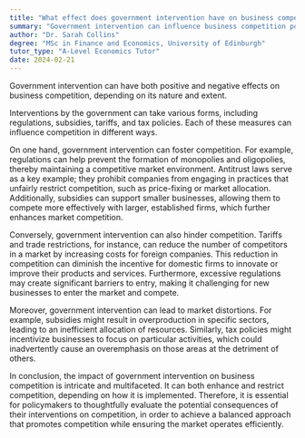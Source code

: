 ```yaml
---
title: "What effect does government intervention have on business competition?"
summary: "Government intervention can influence business competition positively or negatively, depending on how it is implemented and its scope."
author: "Dr. Sarah Collins"
degree: "MSc in Finance and Economics, University of Edinburgh"
tutor_type: "A-Level Economics Tutor"
date: 2024-02-21
---
```


Government intervention can have both positive and negative effects on business competition, depending on its nature and extent.

Interventions by the government can take various forms, including regulations, subsidies, tariffs, and tax policies. Each of these measures can influence competition in different ways.

On one hand, government intervention can foster competition. For example, regulations can help prevent the formation of monopolies and oligopolies, thereby maintaining a competitive market environment. Antitrust laws serve as a key example; they prohibit companies from engaging in practices that unfairly restrict competition, such as price-fixing or market allocation. Additionally, subsidies can support smaller businesses, allowing them to compete more effectively with larger, established firms, which further enhances market competition.

Conversely, government intervention can also hinder competition. Tariffs and trade restrictions, for instance, can reduce the number of competitors in a market by increasing costs for foreign companies. This reduction in competition can diminish the incentive for domestic firms to innovate or improve their products and services. Furthermore, excessive regulations may create significant barriers to entry, making it challenging for new businesses to enter the market and compete.

Moreover, government intervention can lead to market distortions. For example, subsidies might result in overproduction in specific sectors, leading to an inefficient allocation of resources. Similarly, tax policies might incentivize businesses to focus on particular activities, which could inadvertently cause an overemphasis on those areas at the detriment of others.

In conclusion, the impact of government intervention on business competition is intricate and multifaceted. It can both enhance and restrict competition, depending on how it is implemented. Therefore, it is essential for policymakers to thoughtfully evaluate the potential consequences of their interventions on competition, in order to achieve a balanced approach that promotes competition while ensuring the market operates efficiently.
    